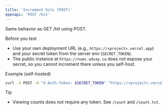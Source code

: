 ```yaml
---
title: 'Increment hits (POST)'
openapi: 'POST /hit'
---
```


Same behavior as GET /hit using POST.

Before you test
- Use your own deployment URL (e.g., `https://<project>.vercel.app`) and your secret token from the server env (`SECRET_TOKEN`).
- The public instance at `https://nums.advay.ca` does not expose your secret, so you cannot increment there unless you self-host.

Example (self-hosted)
```bash
curl -X POST -H "X-Auth-Token: $SECRET_TOKEN" "https://<project>.vercel.app/hit?id=home"
```

Tip
- Viewing counts does not require any token. See `/count` and `/count.txt`.
